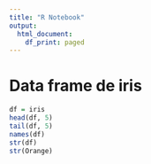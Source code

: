```yaml
---
title: "R Notebook"
output:
  html_document:
    df_print: paged
---
```


# Data frame de iris

```r
df = iris
head(df, 5)
tail(df, 5)
names(df)
str(df)
str(Orange)
```


